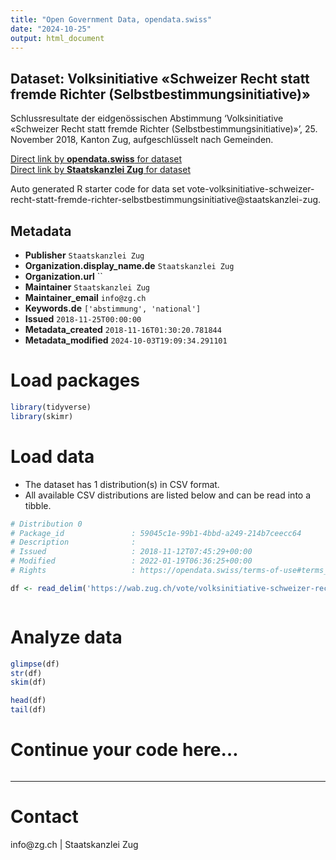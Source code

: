 ```yaml
---
title: "Open Government Data, opendata.swiss"
date: "2024-10-25"
output: html_document
---
```


## Dataset: Volksinitiative «Schweizer Recht statt fremde Richter (Selbstbestimmungsinitiative)»

Schlussresultate der eidgenössischen Abstimmung 'Volksinitiative «Schweizer Recht statt fremde Richter (Selbstbestimmungsinitiative)»', 25. November 2018, Kanton Zug, aufgeschlüsselt nach Gemeinden.

[Direct link by **opendata.swiss** for dataset](https://opendata.swiss/de/dataset/volksinitiative-schweizer-recht-statt-fremde-richter-selbstbestimmungsinitiative)<br>
[Direct link by **Staatskanzlei Zug** for dataset](https://wab.zug.ch/vote/volksinitiative-schweizer-recht-statt-fremde-richter-selbstbestimmungsinitiative/data)

Auto generated R starter code for data set vote-volksinitiative-schweizer-recht-statt-fremde-richter-selbstbestimmungsinitiative@staatskanzlei-zug.

## Metadata

- **Publisher** `Staatskanzlei Zug`
- **Organization.display_name.de** `Staatskanzlei Zug`
- **Organization.url** ``
- **Maintainer** `Staatskanzlei Zug`
- **Maintainer_email** `info@zg.ch`
- **Keywords.de** `['abstimmung', 'national']`
- **Issued** `2018-11-25T00:00:00`
- **Metadata_created** `2018-11-16T01:30:20.781844`
- **Metadata_modified** `2024-10-03T19:09:34.291101`


# Load packages

```r

library(tidyverse)
library(skimr)

```

# Load data

-   The dataset has 1 distribution(s) in CSV format.
-   All available CSV distributions are listed below and can be read into a tibble.

```r

# Distribution 0
# Package_id               : 59045c1e-99b1-4bbd-a249-214b7ceecc64
# Description              : 
# Issued                   : 2018-11-12T07:45:29+00:00
# Modified                 : 2022-01-19T06:36:25+00:00
# Rights                   : https://opendata.swiss/terms-of-use#terms_by

df <- read_delim('https://wab.zug.ch/vote/volksinitiative-schweizer-recht-statt-fremde-richter-selbstbestimmungsinitiative/data-csv')



```

# Analyze data

```r

glimpse(df)
str(df)
skim(df)

head(df)
tail(df)

```

# Continue your code here...

```r

```

------------------------------------------------------------------------

# Contact

info@zg.ch | Staatskanzlei Zug
